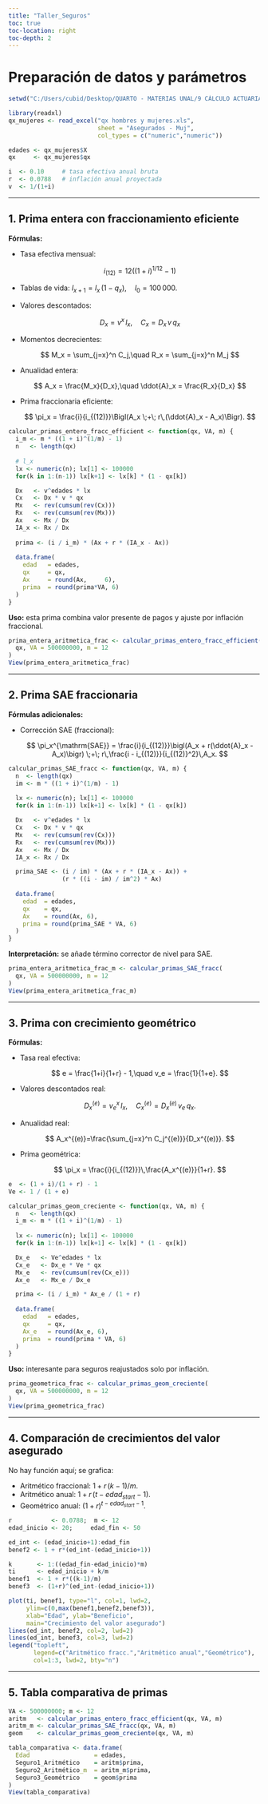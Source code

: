 ```yaml
---
title: "Taller_Seguros"
toc: true
toc-location: right
toc-depth: 2
---
```


# Preparación de datos y parámetros

```r
setwd("C:/Users/cubid/Desktop/QUARTO - MATERIAS UNAL/9 CÁLCULO ACTUARIAL/Corte 3 - Seguros")

library(readxl)
qx_mujeres <- read_excel("qx hombres y mujeres.xls",
                         sheet = "Asegurados - Muj",
                         col_types = c("numeric","numeric"))

edades <- qx_mujeres$X
qx     <- qx_mujeres$qx

i  <- 0.10     # tasa efectiva anual bruta
r  <- 0.0788   # inflación anual proyectada
v  <- 1/(1+i)
```

------------------------------------------------------------------------

## 1. Prima entera con fraccionamiento eficiente

**Fórmulas:**

-   Tasa efectiva mensual:

    $$
      i_{(12)} = 12\bigl((1+i)^{1/12}-1\bigr)
    $$

-   Tablas de vida: $\displaystyle l_{x+1} = l_x\,(1 - q_x),\quad l_0 = 100\,000.$

-   Valores descontados:

    $$
      D_x = v^x\,l_x,\quad C_x = D_x\,v\,q_x
    $$

-   Momentos decrecientes:

    $$
      M_x = \sum_{j=x}^n C_j,\quad R_x = \sum_{j=x}^n M_j
    $$

-   Anualidad entera:

    $$
      A_x = \frac{M_x}{D_x},\quad \ddot{A}_x = \frac{R_x}{D_x}
    $$

-   Prima fraccionaria eficiente:

    $$
      \pi_x = \frac{i}{i_{(12)}}\Bigl(A_x \;+\; r\,(\ddot{A}_x - A_x)\Bigr).
    $$

```r
calcular_primas_entero_fracc_efficient <- function(qx, VA, m) {
  i_m <- m * ((1 + i)^(1/m) - 1)
  n   <- length(qx)
  
  # l_x
  lx <- numeric(n); lx[1] <- 100000
  for(k in 1:(n-1)) lx[k+1] <- lx[k] * (1 - qx[k])

  Dx   <- v^edades * lx
  Cx   <- Dx * v * qx
  Mx   <- rev(cumsum(rev(Cx)))
  Rx   <- rev(cumsum(rev(Mx)))
  Ax   <- Mx / Dx
  IA_x <- Rx / Dx
  
  prima <- (i / i_m) * (Ax + r * (IA_x - Ax))
  
  data.frame(
    edad   = edades,
    qx     = qx,
    Ax     = round(Ax,     6),
    prima  = round(prima*VA, 6)
  )
}
```

**Uso:** esta prima combina valor presente de pagos y ajuste por inflación fraccional.

```r
prima_entera_aritmetica_frac <- calcular_primas_entero_fracc_efficient(
  qx, VA = 500000000, m = 12
)
View(prima_entera_aritmetica_frac)
```

------------------------------------------------------------------------

## 2. Prima SAE fraccionaria

**Fórmulas adicionales:**

-   Corrección SAE (fraccional):

    $$
      \pi_x^{\mathrm{SAE}} 
        = \frac{i}{i_{(12)}}\bigl(A_x + r(\ddot{A}_x - A_x)\bigr)
        \;+\; r\,\frac{i - i_{(12)}}{i_{(12)}^2}\,A_x.
    $$

```r
calcular_primas_SAE_fracc <- function(qx, VA, m) {
  n  <- length(qx)
  im <- m * ((1 + i)^(1/m) - 1)
  
  lx <- numeric(n); lx[1] <- 100000
  for(k in 1:(n-1)) lx[k+1] <- lx[k] * (1 - qx[k])

  Dx   <- v^edades * lx
  Cx   <- Dx * v * qx
  Mx   <- rev(cumsum(rev(Cx)))
  Rx   <- rev(cumsum(rev(Mx)))
  Ax   <- Mx / Dx
  IA_x <- Rx / Dx

  prima_SAE <- (i / im) * (Ax + r * (IA_x - Ax)) +
               (r * ((i - im) / im^2) * Ax)
  
  data.frame(
    edad  = edades,
    qx    = qx,
    Ax    = round(Ax, 6),
    prima = round(prima_SAE * VA, 6)
  )
}
```

**Interpretación:** se añade término corrector de nivel para SAE.

```r
prima_entera_aritmetica_frac_m <- calcular_primas_SAE_fracc(
  qx, VA = 500000000, m = 12
)
View(prima_entera_aritmetica_frac_m)
```

------------------------------------------------------------------------

## 3. Prima con crecimiento geométrico

**Fórmulas:**

-   Tasa real efectiva:

    $$
      e = \frac{1+i}{1+r} - 1,\quad v_e = \frac{1}{1+e}.
    $$

-   Valores descontados real:

    $$
      D_x^{(e)}=v_e^x\,l_x,\quad C_x^{(e)}=D_x^{(e)}\,v_e\,q_x.
    $$

-   Anualidad real:

    $$
      A_x^{(e)}=\frac{\sum_{j=x}^n C_j^{(e)}}{D_x^{(e)}}.
    $$

-   Prima geométrica:

    $$
      \pi_x = \frac{i}{i_{(12)}}\,\frac{A_x^{(e)}}{1+r}.
    $$

```r
e  <- (1 + i)/(1 + r) - 1
Ve <- 1 / (1 + e)

calcular_primas_geom_creciente <- function(qx, VA, m) {
  n   <- length(qx)
  i_m <- m * ((1 + i)^(1/m) - 1)
  
  lx <- numeric(n); lx[1] <- 100000
  for(k in 1:(n-1)) lx[k+1] <- lx[k] * (1 - qx[k])

  Dx_e   <- Ve^edades * lx
  Cx_e   <- Dx_e * Ve * qx
  Mx_e   <- rev(cumsum(rev(Cx_e)))
  Ax_e   <- Mx_e / Dx_e

  prima <- (i / i_m) * Ax_e / (1 + r)
  
  data.frame(
    edad   = edades,
    qx     = qx,
    Ax_e   = round(Ax_e, 6),
    prima  = round(prima * VA, 6)
  )
}
```

**Uso:** interesante para seguros reajustados solo por inflación.

```r
prima_geometrica_frac <- calcular_primas_geom_creciente(
  qx, VA = 500000000, m = 12
)
View(prima_geometrica_frac)
```

------------------------------------------------------------------------

## 4. Comparación de crecimientos del valor asegurado

No hay función aquí; se grafica:

-   Aritmético fraccional: $1 + r\,(k-1)/m$.
-   Aritmético anual: $1 + r\,(t-edad_{start}-1)$.
-   Geométrico anual: $(1+r)^{t-edad_{start}-1}$.

```r
r           <- 0.0788;  m <- 12
edad_inicio <- 20;     edad_fin <- 50

ed_int <- (edad_inicio+1):edad_fin
benef2 <- 1 + r*(ed_int-(edad_inicio+1))

k       <- 1:((edad_fin-edad_inicio)*m)
ti      <- edad_inicio + k/m
benef1  <- 1 + r*((k-1)/m)
benef3  <- (1+r)^(ed_int-(edad_inicio+1))

plot(ti, benef1, type="l", col=1, lwd=2,
     ylim=c(0,max(benef1,benef2,benef3)),
     xlab="Edad", ylab="Beneficio",
     main="Crecimiento del valor asegurado")
lines(ed_int, benef2, col=2, lwd=2)
lines(ed_int, benef3, col=3, lwd=2)
legend("topleft",
       legend=c("Aritmético fracc.","Aritmético anual","Geométrico"),
       col=1:3, lwd=2, bty="n")
```

------------------------------------------------------------------------

## 5. Tabla comparativa de primas

```r
VA <- 500000000; m <- 12
aritm   <- calcular_primas_entero_fracc_efficient(qx, VA, m)
aritm_m <- calcular_primas_SAE_fracc(qx, VA, m)
geom    <- calcular_primas_geom_creciente(qx, VA, m)

tabla_comparativa <- data.frame(
  Edad                  = edades,
  Seguro1_Aritmético    = aritm$prima,
  Seguro2_Aritmético_m  = aritm_m$prima,
  Seguro3_Geométrico    = geom$prima
)
View(tabla_comparativa)
```
